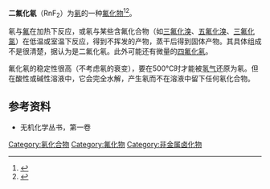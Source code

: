 {{Chembox
| ImageFile = Radon-difluoride-CPK.png
| Verifiedfields = changed
| Watchedfields = changed
| verifiedrevid = 400873837
| IUPACName = Radon difluoride
| OtherNames = Radon(II) fluoride
| Section1 = {{Chembox Identifiers
|  SMILES = F[Rn]F
|  StdInChI_Ref = {{stdinchicite|changed|chemspider}}
| StdInChI = 1S/F2Rn/c1-3-2
|  StdInChIKey_Ref = {{stdinchicite|changed|chemspider}}
| StdInChIKey = UEHKUMAZJPZVMJ-UHFFFAOYSA-N
| CASNo = 18976-85-7
| CASNo_Ref = {{cascite|correct|CAS}}
}}
| Section2 = {{Chembox Properties
|  F = 2
|  Rn = 1
|  ExactMass = 259.997 g mol<sup>-1</sup>
}}
}}
'''二氟化氡'''（RnF<sub>2</sub>）为[[氡|氡]]的一种[[氟化物|氟化物]]<ref>{{cite journal|doi=10.1021/ja00880a048|year=1962|last1=Fields|first1=Paul R.|last2=Stein|first2=Lawrence|last3=Zirin|first3=Moshe H.|journal=Journal of the American Chemical Society|volume=84|issue=21|pages=4164}}</ref><ref>{{cite journal
 | author = Stein, L. 
 | year = 1970
 | journal = Science
 | volume =168
 | pages = 362–4
 | doi = 10.1126/science.168.3929.362
 | title = Ionic Radon Solution
 | pmid = 17809133
 | issue = 3929
 | bibcode=1970Sci...168..362S}}</ref>。

氡与[[氟|氟]]在加热下反应，或氡与某些含氟化合物（如[[三氟化溴|三氟化溴]]、[[五氟化溴|五氟化溴]]、[[三氟化氯|三氟化氯]]）在低温或室温下反应，得到不挥发的产物，蒸干后得到固体产物。其具体组成不是很清楚，据认为是二氟化氡。此外可能还有微量的[[四氟化氡|四氟化氡]]。

氟化氡的稳定性很高（不考虑氡的衰变），要在500°C时才能被[[氢气|氢气]]还原为氡。但在酸性或碱性溶液中，它会完全水解，产生氡而不在溶液中留下任何氡化合物。

==参考资料==
{{reflist}}
*无机化学丛书，第一卷

{{稀有气体化合物}}

[[Category:氡化合物|Category:氡化合物]]
[[Category:氟化物|Category:氟化物]]
[[Category:非金属卤化物|Category:非金属卤化物]]